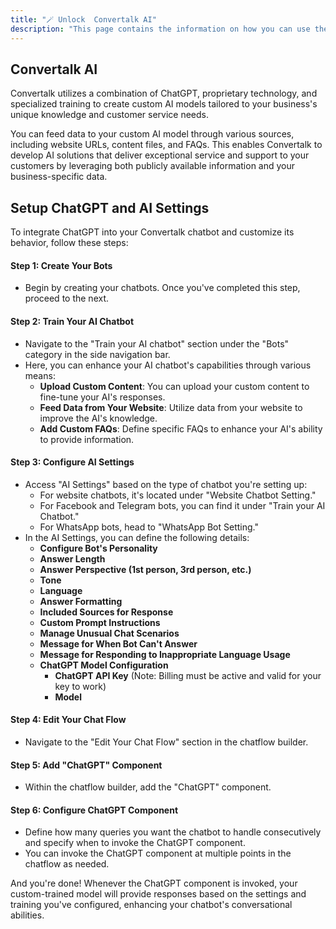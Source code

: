 ```yaml
---
title: "🪄 Unlock  Convertalk AI"
description: "This page contains the information on how you can use the  Convertalk AI to enhance your chatbot capabilities."
---
```


## Convertalk AI

Convertalk utilizes a combination of ChatGPT, proprietary technology, and specialized training to create custom AI models tailored to your business's unique knowledge and customer service needs.

You can feed data to your custom AI model through various sources, including website URLs, content files, and FAQs. This enables  Convertalk to develop AI solutions that deliver exceptional service and support to your customers by leveraging both publicly available information and your business-specific data.

## **Setup ChatGPT and AI Settings**

To integrate ChatGPT into your  Convertalk chatbot and customize its behavior, follow these steps:

#### **Step 1: Create Your Bots**

- Begin by creating your chatbots. Once you've completed this step, proceed to the next.

#### **Step 2: Train Your AI Chatbot**

- Navigate to the "Train your AI chatbot" section under the "Bots" category in the side navigation bar.
- Here, you can enhance your AI chatbot's capabilities through various means:
  - **Upload Custom Content**: You can upload your custom content to fine-tune your AI's responses.
  - **Feed Data from Your Website**: Utilize data from your website to improve the AI's knowledge.
  - **Add Custom FAQs**: Define specific FAQs to enhance your AI's ability to provide information.

#### **Step 3: Configure AI Settings**

- Access "AI Settings" based on the type of chatbot you're setting up:
  - For website chatbots, it's located under "Website Chatbot Setting."
  - For Facebook and Telegram bots, you can find it under "Train your AI Chatbot."
  - For WhatsApp bots, head to "WhatsApp Bot Setting."
- In the AI Settings, you can define the following details:
  - **Configure Bot's Personality**
  - **Answer Length**
  - **Answer Perspective (1st person, 3rd person, etc.)**
  - **Tone**
  - **Language**
  - **Answer Formatting**
  - **Included Sources for Response**
  - **Custom Prompt Instructions**
  - **Manage Unusual Chat Scenarios**
  - **Message for When Bot Can't Answer**
  - **Message for Responding to Inappropriate Language Usage**
  - **ChatGPT Model Configuration**
    - **ChatGPT API Key** (Note: Billing must be active and valid for your key to work)
    - **Model**

#### **Step 4: Edit Your Chat Flow**

- Navigate to the "Edit Your Chat Flow" section in the chatflow builder.

#### **Step 5: Add "ChatGPT" Component**

- Within the chatflow builder, add the "ChatGPT" component.

#### **Step 6: Configure ChatGPT Component**

- Define how many queries you want the chatbot to handle consecutively and specify when to invoke the ChatGPT component.
- You can invoke the ChatGPT component at multiple points in the chatflow as needed.

And you're done\! Whenever the ChatGPT component is invoked, your custom-trained model will provide responses based on the settings and training you've configured, enhancing your chatbot's conversational abilities.